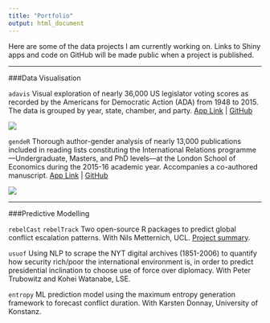 ```yaml
---
title: "Portfolio"
output: html_document
---
```


Here are some of the data projects I am currently working on. Links to Shiny apps and code on GitHub will be made public when a project is published.

***

###Data Visualisation

`adavis` Visual exploration of nearly 36,000 US legislator voting scores as recorded by the Americans for Democratic Action (ADA) from 1948 to 2015. The data is grouped by year, state, chamber, and party. [App Link](https://gokhan.shinyapps.io/adavis/) |  [GitHub](https://github.com/ciflikli/adavis)

![](/img/statebins.png)

`gendeR` Thorough author-gender analysis of nearly 13,000 publications included in reading lists constituting the International Relations programme---Undergraduate, Masters, and PhD levels---at the London School of Economics during the 2015-16 academic year. Accompanies a co-authored manuscript. [App Link](https://gokhan.shinyapps.io/gender/) |  [GitHub](https://github.com/ciflikli/gender)

![](/img/sunburstR.png)

***

###Predictive Modelling

`rebelCast` `rebelTrack` Two open-source R packages to predict global conflict escalation patterns. With Nils Metternich, UCL. [Project summary](http://www.ucl.ac.uk/political-science/research/projects/predicting-escalation-conflict).

`usuof` Using NLP to scrape the NYT digital archives (1851-2006) to quantify how security rich/poor the international environment is, in order to predict presidential inclination to choose use of force over diplomacy. With Peter Trubowitz and Kohei Watanabe, LSE.

`entropy` ML prediction model using the maximum entropy generation framework to forecast conflict duration. With Karsten Donnay, University of Konstanz.